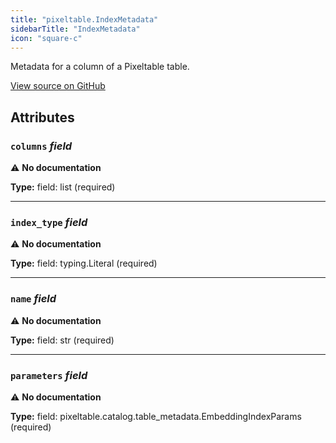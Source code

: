 ```yaml
---
title: "pixeltable.IndexMetadata"
sidebarTitle: "IndexMetadata"
icon: "square-c"
---
```


Metadata for a column of a Pixeltable table.


<a href="https://github.com/pixeltable/pixeltable/blob/main/pixeltable/catalog/table_metadata.py#L31" target="_blank">View source on GitHub</a>

## Attributes

### `columns` *field*

⚠️ **No documentation**

**Type:** field: list (required)

---

### `index_type` *field*

⚠️ **No documentation**

**Type:** field: typing.Literal (required)

---

### `name` *field*

⚠️ **No documentation**

**Type:** field: str (required)

---

### `parameters` *field*

⚠️ **No documentation**

**Type:** field: pixeltable.catalog.table_metadata.EmbeddingIndexParams (required)

